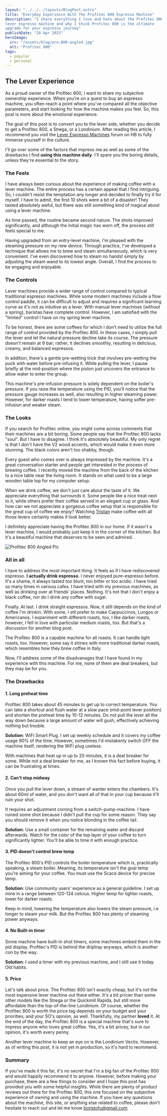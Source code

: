 ```yaml
---
layout: "../../../layouts/BlogPost.astro"
title: "Everyday Experience With The Profitec 800 Espresso Machine"
description: "I share everything I love and hate about the Profitec 800
lever espresso machine and why I think Profitec 800 is the ultimate
upgrade for your espresso journey"
publishDate: "28 Apr 2023"
heroImage:
  src: "/assets/blog/pro-800-angled.jpg"
  alt: "Profitec 800"
tags:
  - popular
  - personal
---
```


## The Lever Experience

As a proud owner of the Profitec 800, I want to share my subjective ownership experience. 
When you're on a quest to buy an espresso machine, you often reach a point where you've compared all the objective parameters, and start looking for how the machine makes you feel. 
So, this post is more about the emotional experience.

The goal of this post is to convert you to the lever side, whether you decide to get a Profitec 800, a Strega, or a Londinium. 
After reading this article, I recommend you visit the [Lever Espresso Machines](https://www.home-barista.com/levers/) forum on HB to fully immerse yourself in the culture.

I'll go over some of the factors that impress me as well as some of the drawbacks I find **using this machine daily**. I'll spare you the boring details, unless they're essential to the story.


### The Feels
I have always been curious about the experience of making coffee with a lever machine. The entire process
has a certain appeal that I find intriguing. So, I couldn't resist the temptation any longer and decided to finally try it for myself.
I have to admit, the first 10 shots were a bit of a disaster! They tasted absolutely awful, but there was still something kind of magical about using a lever machine.

As time passed, the routine became second nature. The shots improved significantly, and although the initial magic has worn off, the process still feels special to me.

Having upgraded from an entry-level machine, I'm pleased with the steaming pressure on my new device.
Through practice, I've developed a technique that allows me to brew and steam simultaneously, which is very convenient. 
I've even discovered how to steam no hands! simply by adjusting the steam wand to its lowest angle. 
Overall, I find the process to be engaging and enjoyable.


### The Controls
Lever machines provide a wider range of control compared to typical traditional espresso machines. 
While some modern machines include a flow control paddle, it can be difficult to adjust and requires a significant learning curve as it's not as intuitive as a lever. 
With manual lever machines (without a spring), baristas have complete control. 
However, I am satisfied with the "limited" control I have on my spring lever machine.

To be honest, there are some coffees for which I don't need to utilize the full range of control provided by the Profitec 800.
In these cases, I simply pull the lever and let the natural pressure decline take its course. 
The pressure doesn't remain at 9 bar; rather, it declines smoothly, resulting in delicious, creamy, and balanced espressos.

In addition, there's a gentle pre-wetting trick that involves pre-wetting the puck with water before pre-infusing it.
While pulling the lever, I pause briefly at the mid-position where the piston just uncovers the entrance to allow water to enter the group. 

This machine's pre-infusion pressure is solely dependent on the boiler's pressure. 
If you raise the temperature using the PID, you'll notice that the pressure gauge increases as well, also resulting in higher steaming power. 
However, for darker roasts I tend to lower temperature, having softer pre-infusion and weaker steam.

### The Looks

If you search for Profitec online, you might come across comments that their machines are a bit boring.
Some people say that the Profitec 800 lacks "soul".
But I have to disagree. I think it's absolutely beautiful. My only regret is that I don't have the V2 wood accents, which would make it even more stunning. 
The black colors aren't too shabby, though.

Every guest who comes over is always impressed by the machine. 
It's a great conversation starter and people get interested in the process of brewing coffee. 
I recently moved the machine from the back of the kitchen to a nice table near the living room. 
It stands on what used to be a large wooden table top for my computer setup.

When we drink coffee, we don't just care about the taste of it.
We appreciate everything that surrounds it.
Some people like a nice treat next to it, while others prefer their coffee served in an elegant cup or glass.
And how can we not appreciate a gorgeous coffee setup that is responsible for the great cup of coffee we enjoy? Watching [Tristan](https://www.youtube.com/watch?v=rExr7R8TT_o) make coffee with all those levers certainly makes it look better.

I definitely appreciate having the Profitec 800 in our home. If it wasn't a lever machine, I would probably just keep it in the corner of the kitchen. But it's a beautiful machine that deserves to be seen and admired.

<img class="product-image" src="/assets/blog/pro-800-angled-2.jpg" alt="Profitec 800 Angled Pic"/>

### All in all

I have to address the most important thing. It feels as if I have rediscovered espresso. **I actually drink espresso**.
I never enjoyed pure-espresso before. It's a shame, it always tasted too blunt, too bitter or too acidic. I have tried so many times in various cafes. I have tried with my previous machines, 
as well as drinking over at friends' places. Nothing. It's not that I don't enjoy a black coffee, nor do I drink any coffee with sugar.

Finally. At last. I drink straight espressos. Now, it still depends on the kind of coffee I'm drinkin. 
With some, I stil prefer to make Cappuccinos, Lungos or Americanos. I experiment with different roasts, too, I like darker roasts, however, I fell in love with particular medium roasts, too. But that's a 
discussion for another blog post.

The Profitec 800 is a capable machine for all roasts. It can handle light roasts, too. However, some say it shines with more traditional darker roasts, which resembles how they brew coffee in Italy.

Now, I'll address some of the disadvanages that I have found in my experience with this machine. For me, none of them are deal breakers, but they may be for you.

### The Drawbacks

#### 1. Long preheat time
Profitec 800 takes about 45 minutes to get up to correct temperature.
You can take a shortcut and flush water at a slow pace (mid-point lever position) and shorten the preheat time by 10-12 minutes.
Do not pull the lever all the way down because a large amount of water will gush, effectively achieving nothing but trouble. 

**Solution**: WiFi Smart Plug. I set up weekly schedule and it covers my coffee usage 90% of the time. However, sometimes I'd mistakenly switch OFF the machine itself, rendering the WiFi plug useless.

With machines that heat up in up to 20 minutes, it is a deal breaker for some. While not a deal breaker for me, as I known this fact before buying, it can be frustrating at times.

#### 2. Can't stop midway
Once you pull the lever down, a stream of wanter enters the chambers.
It's about 60ml of water, and you don't want all of that in your cup because it'll ruin your shot.

It requires an adjustment coming from a switch-pump-machine. I have ruined some shot because I didn't pull the cup for some reason.
They say you should remove it when you notice blonding in the coffee tail.

**Solution**: Use a small container for the remaining water and discard afterwards. Watch for the color of the top layer of your coffee to turn significantly lighter. 
You'll be able to time it with enough practice.


#### 3. PID doesn't control brew temp
The Profitec 800's PID controls the boiler temperature which is, practically speaking, a steam boiler. 
Meaning, its temperature isn't the goal temp you're aiming for your coffee. You must use the Scace device for precise temp.

**Solution**: Use community users' experience as a general guideline. I set up mine in a range between 120-124 celcius. Higher temp for lighter roasts, lower for darker roasts.

Keep in mind, lowering the temperature also lowers the steam pressure, i.e longer to steam your milk. But the Profitec 800 has plenty of steaming power anyways.

#### 4. No Built-in timer

Some machine have built-in shot timers, some machines embed them in the pid display. Profitec's PID is behind the driptray anyways, which is another con by the way.

**Solution**: I used a timer with my previous machine, and I still use it today. Old habits.

#### 5. Price
Let's talk about price. The Profitec 800 isn't exactly cheap, but it's not the most expensive lever machine out there either. 
It's a bit pricier than some other models like the Strega or the Quickmill Rapida, but still more affordable than the top-of-the-line Londinium.
Of course, whether the Profitec 800 is worth the price tag depends on your budget and your priorities, and your SO's opinion, as well. Thankfully, my partner **loved** it.
At the end of the day, the Profitec 800 is a special machine that's sure to impress anyone who loves great coffee. Yes, it's a bit pricey, but in our opinion, it's worth every penny.

Another lever machine to keep an eye on is the Londinium Vectis. However, as of writing this post, it is not yet in production, so it's hard to reommend.

### Summary

If you've made it this far, it's no secret that I'm a big fan of the Profitec 800 and would happily recommend it to anyone.
However, before making your purchase, there are a few things to consider and I hope this post has provided you with some helpful insights. 
While there are plenty of product reviews out there for the Profitec 800, this one focused on the subjective experience of owning and using the machine. 
If you have any questions about the machine, this site, or anything else related to coffee, please don't hesitate to reach out and let me know
<a href="mailto: boristofu@gmail.com">boristofu@gmail.com</a>

